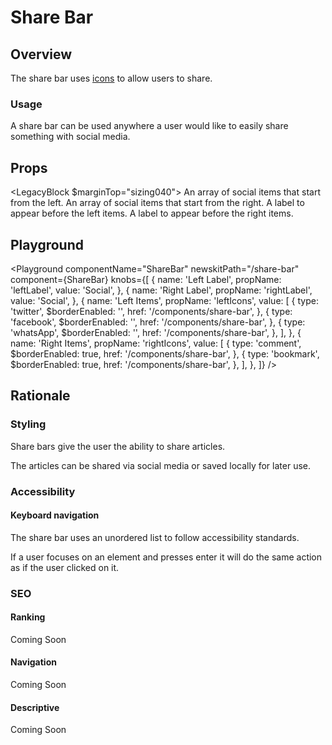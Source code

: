 


# Share Bar

## Overview

The share bar uses [icons](/foundations/icons) to allow users to share.

### Usage

A share bar can be used anywhere a user would like to easily share something with social media.

## Props

<LegacyBlock $marginTop="sizing040">
  <Prop name="leftIcons" type="array">
    An array of social items that start from the left.
  </Prop>
  <Prop name="rightIcons" type="array">
    An array of social items that start from the right.
  </Prop>
  <Prop name="leftLabel" type="string">
    A label to appear before the left items.
  </Prop>
  <Prop name="rightLabel" type="string">
    A label to appear before the right items.
  </Prop>
</LegacyBlock>

## Playground

<Playground
  componentName="ShareBar"
  newskitPath="/share-bar"
  component={ShareBar}
  knobs={[
    {
      name: 'Left Label',
      propName: 'leftLabel',
      value: 'Social',
    },
    {
      name: 'Right Label',
      propName: 'rightLabel',
      value: 'Social',
    },
    {
      name: 'Left Items',
      propName: 'leftIcons',
      value: [
        {
          type: 'twitter',
          $borderEnabled: '',
          href: '/components/share-bar',
        },
        {
          type: 'facebook',
          $borderEnabled: '',
          href: '/components/share-bar',
        },
        {
          type: 'whatsApp',
          $borderEnabled: '',
          href: '/components/share-bar',
        },
      ],
    },
    {
      name: 'Right Items',
      propName: 'rightIcons',
      value: [
        {
          type: 'comment',
          $borderEnabled: true,
          href: '/components/share-bar',
        },
        {
          type: 'bookmark',
          $borderEnabled: true,
          href: '/components/share-bar',
        },
      ],
    },
  ]}
/>

## Rationale

### Styling

Share bars give the user the ability to share articles.

The articles can be shared via social media or saved locally for later use.

### Accessibility

#### Keyboard navigation

The share bar uses an unordered list to follow accessibility standards.

If a user focuses on an element and presses enter it will do the same action as if the user clicked on it.

### SEO

#### Ranking

Coming Soon

#### Navigation

Coming Soon

#### Descriptive

Coming Soon
